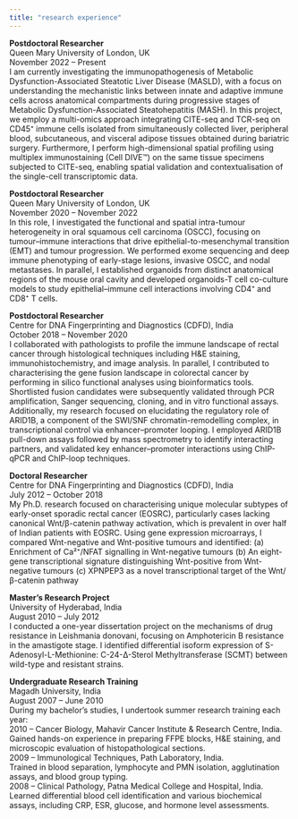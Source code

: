 ```yaml
---
title: "research experience"
---
```


::: justify-text
**Postdoctoral Researcher**\
Queen Mary University of London, UK\
November 2022 – Present\
I am currently investigating the immunopathogenesis of Metabolic Dysfunction-Associated Steatotic Liver Disease (MASLD), with a focus on understanding the mechanistic links between innate and adaptive immune cells across anatomical compartments during progressive stages of Metabolic Dysfunction-Associated Steatohepatitis (MASH). In this project, we employ a multi-omics approach integrating CITE-seq and TCR-seq on CD45⁺ immune cells isolated from simultaneously collected liver, peripheral blood, subcutaneous, and visceral adipose tissues obtained during bariatric surgery. Furthermore, I perform high-dimensional spatial profiling using multiplex immunostaining (Cell DIVE™) on the same tissue specimens subjected to CITE-seq, enabling spatial validation and contextualisation of the single-cell transcriptomic data.

**Postdoctoral Researcher**\
Queen Mary University of London, UK\
November 2020 – November 2022\
In this role, I investigated the functional and spatial intra-tumour heterogeneity in oral squamous cell carcinoma (OSCC), focusing on tumour–immune interactions that drive epithelial-to-mesenchymal transition (EMT) and tumour progression. We performed exome sequencing and deep immune phenotyping of early-stage lesions, invasive OSCC, and nodal metastases. In parallel, I established organoids from distinct anatomical regions of the mouse oral cavity and developed organoids-T cell co-culture models to study epithelial–immune cell interactions involving CD4⁺ and CD8⁺ T cells.

**Postdoctoral Researcher**\
Centre for DNA Fingerprinting and Diagnostics (CDFD), India\
October 2018 – November 2020\
I collaborated with pathologists to profile the immune landscape of rectal cancer through histological techniques including H&E staining, immunohistochemistry, and image analysis. In parallel, I contributed to characterising the gene fusion landscape in colorectal cancer by performing in silico functional analyses using bioinformatics tools. Shortlisted fusion candidates were subsequently validated through PCR amplification, Sanger sequencing, cloning, and in vitro functional assays.\
Additionally, my research focused on elucidating the regulatory role of ARID1B, a component of the SWI/SNF chromatin-remodelling complex, in transcriptional control via enhancer–promoter looping. I employed ARID1B pull-down assays followed by mass spectrometry to identify interacting partners, and validated key enhancer–promoter interactions using ChIP-qPCR and ChIP-loop techniques.

**Doctoral Researcher**\
Centre for DNA Fingerprinting and Diagnostics (CDFD), India\
July 2012 – October 2018\
My Ph.D. research focused on characterising unique molecular subtypes of early-onset sporadic rectal cancer (EOSRC), particularly cases lacking canonical Wnt/β-catenin pathway activation, which is prevalent in over half of Indian patients with EOSRC. Using gene expression microarrays, I compared Wnt-negative and Wnt-positive tumours and identified: (a) Enrichment of Ca²⁺/NFAT signalling in Wnt-negative tumours
(b) An eight-gene transcriptional signature distinguishing Wnt-positive from Wnt-negative tumours
(c) XPNPEP3 as a novel transcriptional target of the Wnt/β-catenin pathway

**Master’s Research Project**\
University of Hyderabad, India\
August 2010 – July 2012  
I conducted a one-year dissertation project on the mechanisms of drug resistance in Leishmania donovani, focusing on Amphotericin B resistance in the amastigote stage. I identified differential isoform expression of S-Adenosyl-L-Methionine: C-24-Δ-Sterol Methyltransferase (SCMT) between wild-type and resistant strains.

**Undergraduate Research Training**\
Magadh University, India\
August 2007 – June 2010 \
During my bachelor's studies, I undertook summer research training each year:\
2010 – Cancer Biology, Mahavir Cancer Institute & Research Centre, India.\
Gained hands-on experience in preparing FFPE blocks, H&E staining, and microscopic evaluation of histopathological sections.\
2009 – Immunological Techniques, Path Laboratory, India.\
Trained in blood separation, lymphocyte and PMN isolation, agglutination assays, and blood group typing.\
2008 – Clinical Pathology, Patna Medical College and Hospital, India.\
Learned differential blood cell identification and various biochemical assays, including CRP, ESR, glucose, and hormone level assessments.
:::

